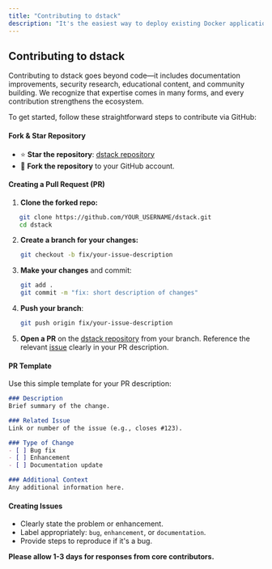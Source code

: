 ```yaml
---
title: "Contributing to dstack"
description: "It's the easiest way to deploy existing Docker applications to Trusted Execution Environments with hardware-enforced security"
---
```


## Contributing to dstack

Contributing to dstack goes beyond code—it includes documentation improvements, security research, educational content, and community building. We recognize that expertise comes in many forms, and every contribution strengthens the ecosystem.

To get started, follow these straightforward steps to contribute via GitHub:

#### Fork & Star Repository

- ⭐️ **Star the repository**: [dstack repository](https://github.com/Dstack-TEE/dstack)
- 🍴 **Fork the repository** to your GitHub account.

#### Creating a Pull Request (PR)

1. **Clone the forked repo:**
```bash
   git clone https://github.com/YOUR_USERNAME/dstack.git
   cd dstack
```

2. **Create a branch for your changes:**

   ```bash
   git checkout -b fix/your-issue-description
   ```

3. **Make your changes** and commit:

   ```bash
   git add .
   git commit -m "fix: short description of changes"
   ```

4. **Push your branch**:

   ```bash
   git push origin fix/your-issue-description
   ```

5. **Open a PR** on the [dstack repository](https://github.com/Dstack-TEE/dstack) from your branch. Reference the relevant [issue](https://github.com/Dstack-TEE/dstack/issues) clearly in your PR description.

#### PR Template

Use this simple template for your PR description:

```md
### Description
Brief summary of the change.

### Related Issue
Link or number of the issue (e.g., closes #123).

### Type of Change
- [ ] Bug fix
- [ ] Enhancement
- [ ] Documentation update

### Additional Context
Any additional information here.
```

#### Creating Issues

* Clearly state the problem or enhancement.
* Label appropriately: `bug`, `enhancement`, or `documentation`.
* Provide steps to reproduce if it's a bug.

**Please allow 1-3 days for responses from core contributors.**


